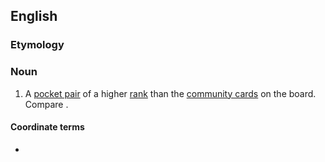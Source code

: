 ==English==

===Etymology===
{{prefix|over|pair|lang=en}}

===Noun===
{{en-noun}}

# {{lb|en|poker}} A [[pocket pair]] of a higher [[rank]] than the [[community card]]s on the board. Compare {{m|en|top pair}}.

====Coordinate terms====
* {{l|en|underpair}}